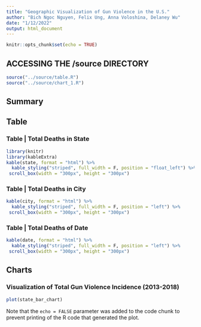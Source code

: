 ```yaml
---
title: "Geographic Visualization of Gun Violence in the U.S."
author: "Bich Ngoc Nguyen, Felix Ung, Anna Voloshina, Delaney Wu"
date: "1/12/2022"
output: html_document
---
```

```r
knitr::opts_chunk$set(echo = TRUE)
```

## ACCESSING THE /source DIRECTORY
```r
source("../source/table.R")
source("../source/chart_1.R")
```

## Summary


## Table
### Table | Total Deaths in State
```r
library(knitr)
library(kableExtra)
kable(state, format = "html") %>%
  kable_styling("striped", full_width = F, position = "float_left") %>% 
 scroll_box(width = "300px", height = "300px")
```

### Table | Total Deaths in City
```r
kable(city, format = "html") %>%
  kable_styling("striped", full_width = F, position = "left") %>% 
 scroll_box(width = "300px", height = "300px")
```

### Table | Total Deaths of Date
```r
kable(date, format = "html") %>%
  kable_styling("striped", full_width = F, position = "left") %>% 
 scroll_box(width = "300px", height = "300px")
```



## Charts
### Visualization of Total Gun Violence Incidence (2013-2018)

```r
plot(state_bar_chart)
```

Note that the `echo = FALSE` parameter was added to the code chunk to prevent printing of the R code that generated the plot.
